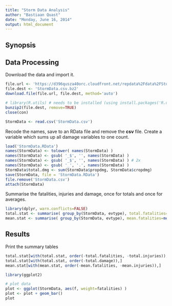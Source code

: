 ```yaml
---
title: "Storm Data Analysis"
author: "Bastiaan Quast"
date: "Monday, June 16, 2014"
output: html_document
---
```


Synopsis
---


Data Processing
---

Download the data and import it.

```r
file.url <- 'https://d396qusza40orc.cloudfront.net/repdata%2Fdata%2FStormData.csv.bz2'
file.dest <- 'StormData.csv.bz2'
download.file(file.url, file.dest, method='auto')

# library(R.utils) # needs to be installed (using install.packages('R.utils') )
bunzip2(file.dest, remove=TRUE)
close(con)

StormData <- read.csv('StormData.csv')
```

Recode the names, save to an RData file and remove the **csv** file. Create a variable which sums up all damage variables to one count.

```r
load('StormData.RData')
names(StormData) <- tolower( names(StormData) )
names(StormData) <- gsub( '_$', '', names(StormData) )
names(StormData) <- gsub( '_$', '', names(StormData) ) # 2x
names(StormData) <- gsub( '_', '.', names(StormData) )
StormData$total.dmg <- sum(StormData$propdmg, StormData$cropdmg)
save(StormData, file = 'StormData.RData')
file.remove('StormData.csv')
attach(StormData)
```

Summarise the fatalities, injuries and damage, once for totals and once for averages.

```r
library(dplyr, warn.conflicts=FALSE)
total.stat <- summarise( group_by(StormData, evtype), total.fatalities=sum(fatalities), total.injuries=sum(injuries), total.damage = sum(total.dmg) )
mean.stat <- summarise( group_by(StormData, evtype), mean.fatalities=mean(fatalities), mean.injuries=mean(injuries) )

```

Results
---
Print the summary tables

```r
total.stat[with(total.stat, order(-total.fatalities, -total.injuries)),]
total.stat[with(total.stat, order(-total.damage)),]
mean.stat[with(mean.stat, order(-mean.fatalities, -mean.injuries)),]
```


```r
library(ggplot2)

# plot data
plot <- ggplot(StormData, aes(f, weight=fatalities) )
plot <- plot + geom_bar()
plot
```